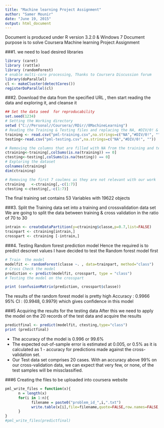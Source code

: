 ```yaml
---
title: "Machine learning Project Assignment"
author: "Samer Mounir"
date: "June 19, 2015"
output: html_document
---
```

Document is produced under R version 3.2.0 & Windows 7
Document purpose is to solve Coursera Machine learning Project Assignment

###1. we need to load desired  libraries
```r

library (caret)
library (rattle)
library (randomForest)
# enable multi-core processing, Thanks to Coursera Discussion forum
library(doParallel)
cl <- makeCluster(detectCores())
registerDoParallel(cl)
```
###2. Download the data from the specified URL , then start reading the data and exploring it, and cleanse it

```r
## Set the data seed  for reproducability
set.seed(1234)
# Setting the Working directory
setwd ("C://Personal//Coursera//RDir//8MachineLearning")
# Reading the Training & Testing files and replacing the NA, #DIV/0! & empty with NA
training <- read.csv("pml-training.csv",na.strings=c("NA","#DIV/0!", ""))
testing<-read.csv("pml-testing.csv",na.strings=c("NA","#DIV/0!", ""))

# Removing the columns that are filled with NA from the training and testing data sets
ctraining<-training[,colSums(is.na(training)) == 0]
ctesting<-testing[,colSums(is.na(testing)) == 0]
# Exploring the dataset
colnames(ctraining)
dim(ctraining)

# Removing the first 7 coulmns as they are not relevant with our work
ctraining   <-ctraining[,-c(1:7)]
ctesting <-ctesting[,-c(1:7)]

```
The final training set contains 53 Variables with 19622 objects

###3. Split the Training data set into a training and crossvalidation data set
We are going to split the data between training & cross validation in the ratio of 70 to 30
```r
intrain <- createDataPartition(y=ctraining$classe,p=0.7,list=FALSE)
trainpart <- ctraining[intrain,]
crosspart <- ctraining [-intrain,]
```
###4. Testing Random forest prediction model
Hence the required  is to predict descreet values I have decided to test the Random forest model first


``` r
# Train  the model
modelfit <- randomForest(classe ~. , data=trainpart, method="class")
# Cross Check the model
prediction <- predict(modelfit, crosspart, type = "class")
# Testing the model on the crosspart

print (confusionMatrix(prediction, crosspart$classe))
```
The results of the random forest model is pretty high
Accuracy : 0.9966  95% CI : (0.9948, 0.9979) 
which gives  confidence in this model

###5 Acquiring the results for the testing data 
After this we need to apply the model on the 20 records of the test data and acquire the results

```r
predictfinal <- predict(modelfit, ctesting,type="class")
print (predictfinal)
```

* The accuracy of the model is 0.996 or 99.6%
* The expected out-of-sample error is estimated at 0.005, or 0.5% as it is calculated as 1 - accuracy for predictions made against the cross-validation set.
* Our Test data set comprises 20 cases. With an accuracy above 99% on our cross-validation data, we can expect that very few, or none, of the test samples will be missclassified.

###6 Creating the files to be uploaded into coursera website

```r
pml_write_files = function(x){
      n = length(x)
      for(i in 1:n){
            filename = paste0("problem_id_",i,".txt")
            write.table(x[i],file=filename,quote=FALSE,row.names=FALSE,col.names=FALSE)
      }
}
#pml_write_files(predictfinal)
```
